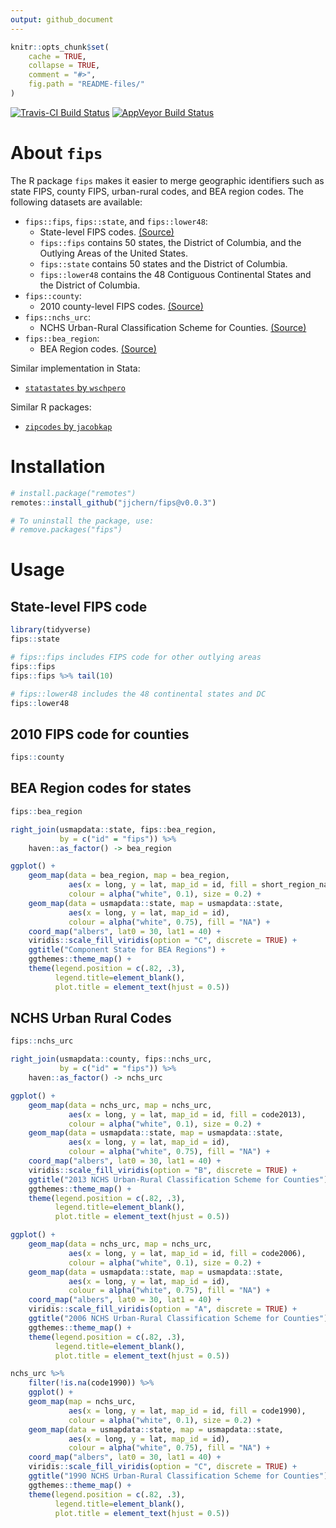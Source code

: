 ```yaml
---
output: github_document
---
```


<!-- README.md is generated from README.Rmd. Please edit that file -->

```r
knitr::opts_chunk$set(
    cache = TRUE,
    collapse = TRUE,
    comment = "#>",
    fig.path = "README-files/"
)
```

[![Travis-CI Build Status](https://travis-ci.org/jjchern/fips.svg?branch=master)](https://travis-ci.org/jjchern/fips)
[![AppVeyor Build Status](https://ci.appveyor.com/api/projects/status/github/jjchern/fips?branch=master&svg=true)](https://ci.appveyor.com/project/jjchern/fips)

# About `fips`

The R package `fips` makes it easier to merge geographic identifiers such as state FIPS, county FIPS, urban-rural codes, and BEA region codes. The following datasets are available:

- `fips::fips`, `fips::state`, and `fips::lower48`: 
    - State-level FIPS codes. [(Source)](https://www.census.gov/geo/reference/ansi_statetables.html)
    - `fips::fips` contains 50 states, the District of Columbia, and the Outlying Areas of the United States.
    - `fips::state` contains 50 states and the District of Columbia.
    - `fips::lower48` contains the 48 Contiguous Continental States and the District of Columbia.

- `fips::county`: 
    - 2010 county-level FIPS codes. [(Source)](https://www.census.gov/geo/reference/codes/cou.html)
    
- `fips::nchs_urc`: 
    - NCHS Urban-Rural Classification Scheme for Counties. [(Source)](https://www.cdc.gov/nchs/data_access/urban_rural.htm)
    
- `fips::bea_region`:
    - BEA Region codes. [(Source)](https://www.bea.gov/regional/docs/regions.cfm)
    
Similar implementation in Stata:

- [`statastates` by `wschpero`](https://github.com/wschpero/statastates)

Similar R packages:

- [`zipcodes` by `jacobkap`](https://github.com/jacobkap/zipcodes)

# Installation

```r
# install.package("remotes")
remotes::install_github("jjchern/fips@v0.0.3")

# To uninstall the package, use:
# remove.packages("fips")
```

# Usage

## State-level FIPS code

```r
library(tidyverse)
fips::state

# fips::fips includes FIPS code for other outlying areas
fips::fips 
fips::fips %>% tail(10)

# fips::lower48 includes the 48 continental states and DC
fips::lower48
```

## 2010 FIPS code for counties

```r
fips::county
```

## BEA Region codes for states

```r
fips::bea_region
```

```r

right_join(usmapdata::state, fips::bea_region,
           by = c("id" = "fips")) %>% 
    haven::as_factor() -> bea_region

ggplot() +
    geom_map(data = bea_region, map = bea_region,
             aes(x = long, y = lat, map_id = id, fill = short_region_name),
             colour = alpha("white", 0.1), size = 0.2) +
    geom_map(data = usmapdata::state, map = usmapdata::state,
             aes(x = long, y = lat, map_id = id),
             colour = alpha("white", 0.75), fill = "NA") +        
    coord_map("albers", lat0 = 30, lat1 = 40) +
    viridis::scale_fill_viridis(option = "C", discrete = TRUE) +
    ggtitle("Component State for BEA Regions") +
    ggthemes::theme_map() +
    theme(legend.position = c(.82, .3),
          legend.title=element_blank(), 
          plot.title = element_text(hjust = 0.5))
```

## NCHS Urban Rural Codes

```r
fips::nchs_urc
```

```r

right_join(usmapdata::county, fips::nchs_urc,
           by = c("id" = "fips")) %>% 
    haven::as_factor() -> nchs_urc

ggplot() +
    geom_map(data = nchs_urc, map = nchs_urc,
             aes(x = long, y = lat, map_id = id, fill = code2013),
             colour = alpha("white", 0.1), size = 0.2) +
    geom_map(data = usmapdata::state, map = usmapdata::state,
             aes(x = long, y = lat, map_id = id),
             colour = alpha("white", 0.75), fill = "NA") +        
    coord_map("albers", lat0 = 30, lat1 = 40) +
    viridis::scale_fill_viridis(option = "B", discrete = TRUE) +
    ggtitle("2013 NCHS Urban-Rural Classification Scheme for Counties") +
    ggthemes::theme_map() +
    theme(legend.position = c(.82, .3),
          legend.title=element_blank(), 
          plot.title = element_text(hjust = 0.5))
```

```r

ggplot() +
    geom_map(data = nchs_urc, map = nchs_urc,
             aes(x = long, y = lat, map_id = id, fill = code2006),
             colour = alpha("white", 0.1), size = 0.2) +
    geom_map(data = usmapdata::state, map = usmapdata::state,
             aes(x = long, y = lat, map_id = id),
             colour = alpha("white", 0.75), fill = "NA") + 
    coord_map("albers", lat0 = 30, lat1 = 40) +
    viridis::scale_fill_viridis(option = "A", discrete = TRUE) +
    ggtitle("2006 NCHS Urban-Rural Classification Scheme for Counties") +
    ggthemes::theme_map() +
    theme(legend.position = c(.82, .3),
          legend.title=element_blank(), 
          plot.title = element_text(hjust = 0.5))
```

```r

nchs_urc %>% 
    filter(!is.na(code1990)) %>% 
    ggplot() +
    geom_map(map = nchs_urc,
             aes(x = long, y = lat, map_id = id, fill = code1990),
             colour = alpha("white", 0.1), size = 0.2) +
    geom_map(data = usmapdata::state, map = usmapdata::state,
             aes(x = long, y = lat, map_id = id),
             colour = alpha("white", 0.75), fill = "NA") +        
    coord_map("albers", lat0 = 30, lat1 = 40) +
    viridis::scale_fill_viridis(option = "C", discrete = TRUE) +
    ggtitle("1990 NCHS Urban-Rural Classification Scheme for Counties") +
    ggthemes::theme_map() +
    theme(legend.position = c(.82, .3),
          legend.title=element_blank(), 
          plot.title = element_text(hjust = 0.5))
```
